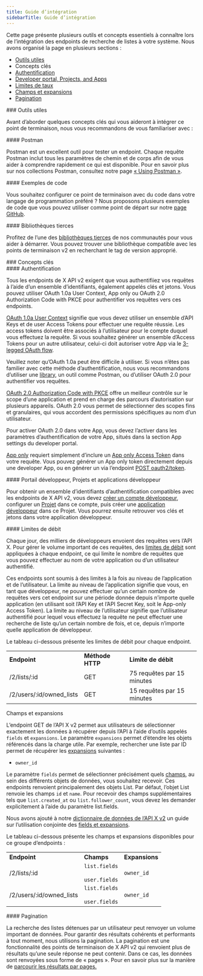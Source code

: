 ```yaml
---
title: Guide d’intégration
sidebarTitle: Guide d’intégration
---
```



Cette page présente plusieurs outils et concepts essentiels à connaître lors de l’intégration des endpoints de recherche de listes à votre système. Nous avons organisé la page en plusieurs sections :

* [Outils utiles](#helpful)
* Concepts clés
* [Authentification](#authentication)
* [Developer portal, Projects, and Apps](#portal)
* [Limites de taux](#limits)
* [Champs et expansions](#fields)
* [Pagination](#pagination)

<div id="helpful-tools">
  ### Outils utiles
</div>

Avant d’aborder quelques concepts clés qui vous aideront à intégrer ce point de terminaison, nous vous recommandons de vous familiariser avec :

<div id="postman">
  #### Postman
</div>

Postman est un excellent outil pour tester un endpoint. Chaque requête Postman inclut tous les paramètres de chemin et de corps afin de vous aider à comprendre rapidement ce qui est disponible. Pour en savoir plus sur nos collections Postman, consultez notre page [« Using Postman »](/fr/tutorials/postman-getting-started). 

<div id="code-samples">
  #### Exemples de code
</div>

Vous souhaitez configurer ce point de terminaison avec du code dans votre langage de programmation préféré ? Nous proposons plusieurs exemples de code que vous pouvez utiliser comme point de départ sur notre [page GitHub](https://github.com/xdevplatform/Twitter-API-v2-sample-code).

<div id="third-party-libraries">
  #### Bibliothèques tierces
</div>

Profitez de l’une des [bibliothèques tierces](/fr/x-api/tools-and-libraries/overview) de nos communautés pour vous aider à démarrer. Vous pouvez trouver une bibliothèque compatible avec les points de terminaison v2 en recherchant le tag de version approprié.

<div id="key-concepts">
  ### Concepts clés
</div>

<div id="authentication">
  #### Authentification
</div>

Tous les endpoints de X API v2 exigent que vous authentifiiez vos requêtes à l’aide d’un ensemble d’identifiants, également appelés clés et jetons. Vous pouvez utiliser OAuth 1.0a User Context, App only ou OAuth 2.0 Authorization Code with PKCE pour authentifier vos requêtes vers ces endpoints.

[OAuth 1.0a User Context](/fr/resources/fundamentals/authentication#oauth-1-0a-user-context) signifie que vous devez utiliser un ensemble d’API Keys et de user Access Tokens pour effectuer une requête réussie. Les access tokens doivent être associés à l’utilisateur pour le compte duquel vous effectuez la requête. Si vous souhaitez générer un ensemble d’Access Tokens pour un autre utilisateur, celui-ci doit autoriser votre App via le [3-legged OAuth flow](/fr/resources/fundamentals/authentication#obtaining-access-tokens-using-3-legged-oauth-flow).

Veuillez noter qu’OAuth 1.0a peut être difficile à utiliser. Si vous n’êtes pas familier avec cette méthode d’authentification, nous vous recommandons d’utiliser une [library](/fr/x-api/tools-and-libraries/overview), un outil comme Postman, ou d’utiliser OAuth 2.0 pour authentifier vos requêtes.

[OAuth 2.0 Authorization Code with PKCE](/fr/resources/fundamentals/authentication#oauth-2-0-authorization-code-flow-with-pkce-2) offre un meilleur contrôle sur le scope d’une application et prend en charge des parcours d’autorisation sur plusieurs appareils. OAuth 2.0 vous permet de sélectionner des scopes fins et granulaires, qui vous accordent des permissions spécifiques au nom d’un utilisateur.

Pour activer OAuth 2.0 dans votre App, vous devez l’activer dans les paramètres d’authentification de votre App, situés dans la section App settings du developer portal.

[App only](/fr/resources/fundamentals/authentication#bearer-token-also-known-as-app-only) requiert simplement d’inclure un [App only Access Token](/fr/resources/fundamentals/authentication#app-only-authentication-and-oauth-2-0-bearer-token) dans votre requête. Vous pouvez générer un App only token directement depuis une developer App, ou en générer un via l’endpoint [POST oauth2/token](/fr/resources/fundamentals/authentication#post-oauth2-token).

<div id="developer-portal-projects-and-developer-apps">
  #### Portail développeur, Projets et applications développeur
</div>

Pour obtenir un ensemble d’identifiants d’authentification compatibles avec les endpoints de X API v2, vous devez [créer un compte développeur](https://developer.x.com/en/portal/petition/essential/basic-info), configurer un [Projet](/fr/resources/fundamentals/projects) dans ce compte, puis créer une [application développeur](/fr/resources/fundamentals/developer-apps) dans ce Projet. Vous pourrez ensuite retrouver vos clés et jetons dans votre application développeur.
 

<div id="rate-limits">
  #### Limites de débit
</div>

Chaque jour, des milliers de développeurs envoient des requêtes vers l’API X. Pour gérer le volume important de ces requêtes, des [limites de débit](/fr/x-api/fundamentals/rate-limits) sont appliquées à chaque endpoint, ce qui limite le nombre de requêtes que vous pouvez effectuer au nom de votre application ou d’un utilisateur authentifié.

Ces endpoints sont soumis à des limites à la fois au niveau de l’application et de l’utilisateur. La limite au niveau de l’application signifie que vous, en tant que développeur, ne pouvez effectuer qu’un certain nombre de requêtes vers cet endpoint sur une période donnée depuis n’importe quelle application (en utilisant soit l’API Key et l’API Secret Key, soit le App-only Access Token). La limite au niveau de l’utilisateur signifie que l’utilisateur authentifié pour lequel vous effectuez la requête ne peut effectuer une recherche de liste qu’un certain nombre de fois, et ce, depuis n’importe quelle application de développeur.

Le tableau ci-dessous présente les limites de débit pour chaque endpoint.

|     |     |     |
| :--- | :--- | :--- |
| **Endpoint** | **Méthode HTTP** | **Limite de débit** |
| /2/lists/:id | GET | 75 requêtes par 15 minutes |
| /2/users/:id/owned&#95;lists | GET | 15 requêtes par 15 minutes |

Champs et expansions

L’endpoint GET de l’API X v2 permet aux utilisateurs de sélectionner exactement les données à récupérer depuis l’API à l’aide d’outils appelés `fields` et `expansions`. Le paramètre `expansions` permet d’étendre les objets référencés dans la charge utile. Par exemple, rechercher une liste par ID permet de récupérer les [expansions](/fr/x-api/fundamentals/expansions) suivantes :

* `owner_id`

Le paramètre `fields` permet de sélectionner précisément quels [champs](/fr/x-api/fundamentals/fields), au sein des différents objets de données, vous souhaitez recevoir. Ces endpoints renvoient principalement des objets List. Par défaut, l’objet List renvoie les champs `id` et `name`. Pour recevoir des champs supplémentaires tels que `list.created_at` ou `list.follower_count`, vous devez les demander explicitement à l’aide du paramètre list.fields.

Nous avons ajouté à notre [dictionnaire de données de l’API X v2](/fr/x-api/fundamentals/data-dictionary) un guide sur l’utilisation conjointe des [fields et expansions](/fr/x-api/fundamentals/data-dictionary#how-to-use-fields-and-expansions).

Le tableau ci-dessous présente les champs et expansions disponibles pour ce groupe d’endpoints :

|     |     |     |
| :--- | :--- | :--- |
| **Endpoint** | **Champs** | **Expansions** |
| /2/lists/:id | `list.fields`<br /><br />`user.fields` | `owner_id` |
| /2/users/:id/owned&#95;lists | `list.fields`<br /><br />`user.fields` | `owner_id` |

<div id="pagination">
  #### Pagination
</div>

La recherche des listes détenues par un utilisateur peut renvoyer un volume important de données. Pour garantir des résultats cohérents et performants à tout moment, nous utilisons la pagination. La pagination est une fonctionnalité des points de terminaison de X API v2 qui renvoient plus de résultats qu’une seule réponse ne peut contenir. Dans ce cas, les données sont renvoyées sous forme de « pages ». Pour en savoir plus sur la manière de [parcourir les résultats par pages.](/fr/x-api/fundamentals/pagination)